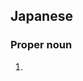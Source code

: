 ==Japanese==
{{ja-kanjitab|はま|もと|yomi=k}}

===Proper noun===
{{ja-pos|kyu=濱本|はまもと|proper}}

# {{surname|lang=ja|sort=はまもと}}